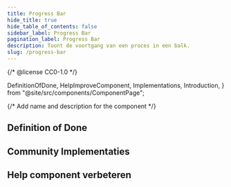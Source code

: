 ```yaml
---
title: Progress Bar
hide_title: true
hide_table_of_contents: false
sidebar_label: Progress Bar
pagination_label: Progress Bar
description: Toont de voortgang van een proces in een balk.
slug: /progress-bar
---
```


{/* @license CC0-1.0 */}

  DefinitionOfDone,
  HelpImproveComponent,
  Implementations,
  Introduction,
} from "@site/src/components/ComponentPage";

{/* Add name and description for the component */}


<Introduction component={component} headingLevel={1} description={description} />

## Definition of Done

<DefinitionOfDone component={component} headingLevel={3} />

## Community Implementaties

<Implementations component={component} headingLevel={3} />

## Help component verbeteren

<HelpImproveComponent component={component} headingLevel={3} />
